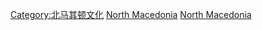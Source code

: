 [[Category:北马其顿文化|Category:北马其顿文化]]
[[Category:歐洲背景電影|North Macedonia]]
[[Category:各國背景電影|North Macedonia]]